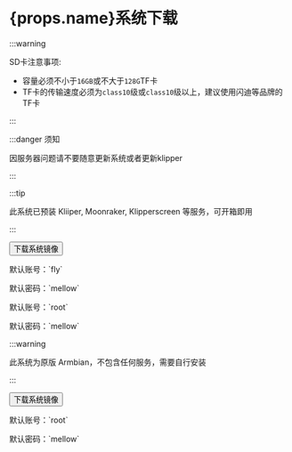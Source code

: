
# {props.name}系统下载

:::warning

SD卡注意事项:

* 容量必须不小于`16GB`或不大于`128G`TF卡
* TF卡的传输速度必须为`class10`级或`class10`级以上，建议使用闪迪等品牌的TF卡

:::

:::danger 须知

因服务器问题请不要随意更新系统或者更新klipper

:::


<Tabs>
  <TabItem value="flyos" label="FLYOS(基于Armbian)" default>

:::tip

此系统已预装 Kliiper, Moonraker, Klipperscreen 等服务，可开箱即用

:::

<Button variant="contained" disableElevation href="https://cdn.mellow.klipper.cn/IMG/Beta/FlyOS_h3_3.3.4_fix_20240928.img.xz">下载系统镜像</Button>

<Tabs>
<TabItem value="fly" label="普通用户" default>
<p>默认账号：`fly`</p>
<p>默认密码：`mellow`</p>
  </TabItem>
  <TabItem value="root" label="root用户" default>
<p>默认账号：`root`</p>
<p>默认密码：`mellow`</p>
  </TabItem>
</Tabs>
  </TabItem>
<TabItem value="armbian" label="原版Armbian">

:::warning

此系统为原版 Armbian，不包含任何服务，需要自行安装

:::

<Button variant="contained" color="success" disableElevation href="https://cdn.mellow.klipper.cn/IMG/Build/Armbian_Flypilite2_bullseye_current_5.10.85.img.xz">下载系统镜像</Button>

<p>默认账号：`root`</p>
<p>默认密码：`mellow`</p>

  </TabItem>
</Tabs>
